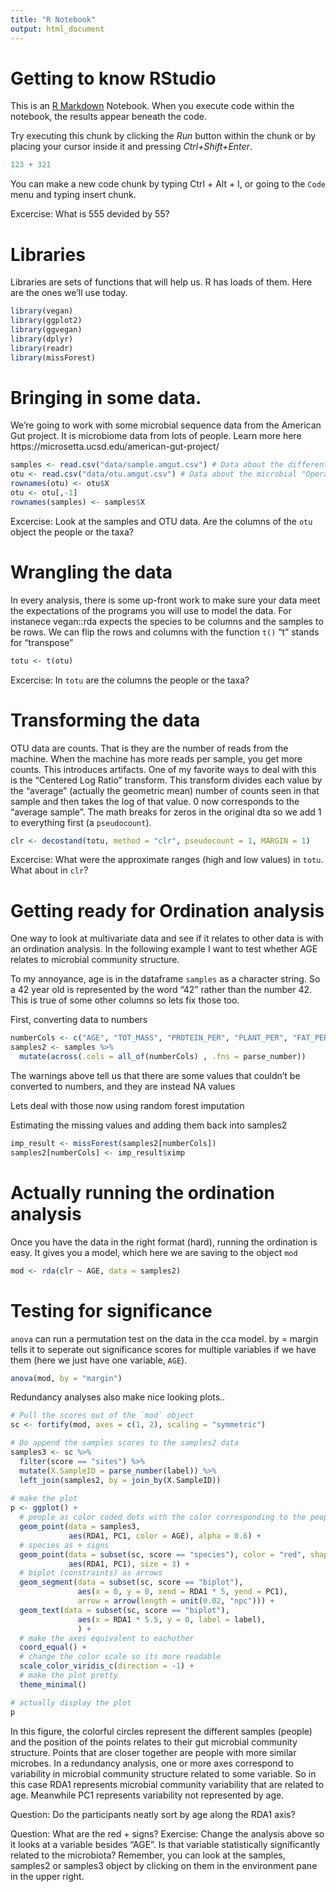 ```yaml
---
title: "R Notebook"
output: html_document
---
```


# Getting to know RStudio

This is an [R Markdown](http://rmarkdown.rstudio.com) Notebook. When you execute code within the notebook, the results appear beneath the code. 

Try executing this chunk by clicking the *Run* button within the chunk or by placing your cursor inside it and pressing *Ctrl+Shift+Enter*. 

```r
123 + 321
```

You can make a new code chunk by typing Ctrl + Alt + I, or going to the `Code` menu and typing insert chunk.

Excercise: What is 555 devided by 55?

# Libraries
Libraries are sets of functions that will help us. R has loads of them. Here are the ones we'll use today.
```r
library(vegan)
library(ggplot2)
library(ggvegan)
library(dplyr)
library(readr)
library(missForest)
```


# Bringing in some data. 
We're going to work with some microbial sequence data from the American Gut project.
It is microbiome data from lots of people. Learn more here
https://microsetta.ucsd.edu/american-gut-project/

```r
samples <- read.csv("data/sample.amgut.csv") # Data about the different study participants
otu <- read.csv("data/otu.amgut.csv") # Data about the microbial "Operational Taxonomic Units (OTUs)
rownames(otu) <- otu$X
otu <- otu[,-1]
rownames(samples) <- samples$X
```

Excercise:  Look at the samples and OTU data. Are the columns of the `otu` object the people or the taxa?

# Wrangling the data
In every analysis, there is some up-front work to make sure  your data meet the expectations of the programs you will use to model the data.
For instanece vegan::rda expects the species to be columns and the samples to be rows. We can flip the rows and columns with the function `t()`
"t" stands for "transpose"

```r
totu <- t(otu)
```

Excercise: In `totu` are the columns the people or the taxa?

# Transforming the data

OTU data are counts. That is they are the number of reads from the machine. When the machine has more reads per sample, you get more counts. This introduces artifacts. One of my favorite ways to deal with this is the
"Centered Log Ratio" transform. This transform divides each value by the "average" (actually the geometric mean) number of counts seen in that sample and then takes the log of that value. 0 now corresponds to the "average sample". 
The math breaks for zeros in the original dta so we add 1 to everything first (a `pseudocount`).

```r
clr <- decostand(totu, method = "clr", pseudocount = 1, MARGIN = 1)
```

Excercise: What were the approximate ranges (high and low values) in `totu`. What about in `clr`?


# Getting ready for Ordination analysis
One way to look at multivariate data and see if it relates to other data is with an ordination analysis. In the following example
I want to test whether AGE relates to microbial community structure.

To my annoyance, age is in the dataframe `samples` as a character string. So a 42 year old is represented by the word
"42" rather than the number 42. This is true of some other columns so lets fix those too.

First, converting data to numbers
```r
numberCols <- c("AGE", "TOT_MASS", "PROTEIN_PER", "PLANT_PER", "FAT_PER")
samples2 <- samples %>%
  mutate(across(.cols = all_of(numberCols) , .fns = parse_number))
```
The warnings above tell us that there are some values that couldn't be converted to numbers, and they are instead NA values

Lets deal with those now using random forest imputation

Estimating the missing values and adding them back into samples2
```r
imp_result <- missForest(samples2[numberCols])
samples2[numberCols] <- imp_result$ximp
```

# Actually running the ordination analysis

Once you have the data in the right format (hard), running the ordination is easy. It gives you a model, which here we are saving to the object
`mod`

```r
mod <- rda(clr ~ AGE, data = samples2)
```

# Testing for significance
`anova` can run a permutation test on the data in the cca model. by = margin tells it to seperate out significance scores for multiple variables
if we have them (here we just have one variable, `AGE`).
```r
anova(mod, by = "margin")
```

Redundancy analyses also make nice looking plots..

```r
# Pull the scores out of the `mod` object
sc <- fortify(mod, axes = c(1, 2), scaling = "symmetric")

# Do append the samples scores to the samples2 data
samples3 <- sc %>% 
  filter(score == "sites") %>%
  mutate(X.SampleID = parse_number(label)) %>%
  left_join(samples2, by = join_by(X.SampleID))
  
# make the plot
p <- ggplot() +
  # people as color coded dots with the color corresponding to the people's age
  geom_point(data = samples3,
             aes(RDA1, PC1, color = AGE), alpha = 0.6) +
  # species as + signs
  geom_point(data = subset(sc, score == "species"), color = "red", shape = "+",
             aes(RDA1, PC1), size = 3) +
  # biplot (constraints) as arrows
  geom_segment(data = subset(sc, score == "biplot"),
               aes(x = 0, y = 0, xend = RDA1 * 5, yend = PC1),
               arrow = arrow(length = unit(0.02, "npc"))) +
  geom_text(data = subset(sc, score == "biplot"),
               aes(x = RDA1 * 5.5, y = 0, label = label),
               ) +
  # make the axes equivalent to eachother
  coord_equal() +
  # change the color scale so its more readable
  scale_color_viridis_c(direction = -1) + 
  # make the plot pretty
  theme_minimal()

# actually display the plot
p
```
In this figure, the colorful circles represent the different samples (people) and the position of the points relates to their gut microbial
community structure. Points that are closer together are people with more similar microbes. In a redundancy analysis, one or more axes correspond
to variability in microbial community structure related to some variable. So in this case RDA1 represents microbial community variability that are related to age. Meanwhile PC1 represents variability not represented by age.

Question: Do the participants neatly sort by age along the RDA1 axis?

Question: What are the red + signs?
Exercise: Change the analysis above so it looks at a variable besides "AGE". Is that variable statistically significantly related to 
the microbiota? Remember, you can look at the samples, samples2 or samples3 object by clicking on them in the environment pane in the upper right.